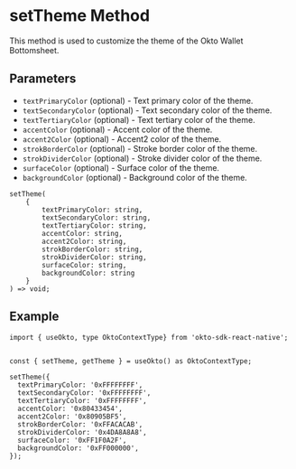
# setTheme Method
This method is used to customize the theme of the Okto Wallet Bottomsheet.

## Parameters
- `textPrimaryColor` (optional) - Text primary color of the theme.
- `textSecondaryColor` (optional) - Text secondary color of the theme.
- `textTertiaryColor` (optional) - Text tertiary color of the theme.
- `accentColor` (optional) - Accent color of the theme.
- `accent2Color` (optional) - Accent2 color of the theme.
- `strokBorderColor` (optional) - Stroke border color of the theme.
- `strokDividerColor` (optional) - Stroke divider color of the theme.
- `surfaceColor` (optional) - Surface color of the theme.
- `backgroundColor` (optional) - Background color of the theme.

```tsx copy
setTheme(
    {
        textPrimaryColor: string, 
        textSecondaryColor: string, 
        textTertiaryColor: string, 
        accentColor: string, 
        accent2Color: string, 
        strokBorderColor: string, 
        strokDividerColor: string, 
        surfaceColor: string, 
        backgroundColor: string
    }
) => void;
```

## Example
```tsx copy
import { useOkto, type OktoContextType} from 'okto-sdk-react-native';
 
 
const { setTheme, getTheme } = useOkto() as OktoContextType;

setTheme({
  textPrimaryColor: '0xFFFFFFFF',
  textSecondaryColor: '0xFFFFFFFF',
  textTertiaryColor: '0xFFFFFFFF',
  accentColor: '0x80433454',
  accent2Color: '0x80905BF5',
  strokBorderColor: '0xFFACACAB',
  strokDividerColor: '0x4DA8A8A8',
  surfaceColor: '0xFF1F0A2F',
  backgroundColor: '0xFF000000',
});
```
